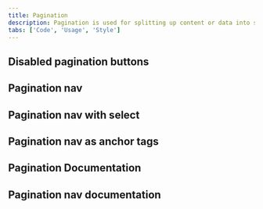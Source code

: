 ```yaml
---
title: Pagination
description: Pagination is used for splitting up content or data into several pages, with a control for navigating to the next or previous page.
tabs: ['Code', 'Usage', 'Style']
---
```


<ComponentCode
  name="Pagination"
  component="pagination"
  variation="pagination"
  hasReactVersion="pagination--pagination"
  hasVueVersion="pagination--default"
  hasAngularVersion="?path=/story/pagination--default"
  codepen="KYzgVB"
/>

## Disabled pagination buttons

<ComponentCode
  name="Pagination nav"
  component="pagination"
  variation="pagination--disabled-pagination-buttons"
  hasReactVersion="pagination--pagination"
  hasVueVersion="pagination--default&knob-Number%20of%20items=10"
  codepen="LvNRZV"
/>

## Pagination nav

<ComponentCode
  name="Pagination nav"
  component="pagination-nav"
  variation="pagination-nav"
/>

## Pagination nav with select

<ComponentCode
  name="Pagination nav"
  component="pagination-nav"
  variation="pagination-nav--default--with-select"
/>

## Pagination nav as anchor tags

<ComponentCode
  name="Pagination nav"
  component="pagination-nav"
  variation="pagination-nav--default--as-anchor"
/>

## Pagination Documentation

## Pagination nav documentation

